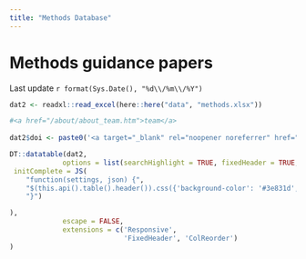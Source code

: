 ```yaml
---
title: "Methods Database"
---
```



# Methods guidance papers
Last update `r format(Sys.Date(), "%d\\/%m\\/%Y")`

```r

dat2 <- readxl::read_excel(here::here("data", "methods.xlsx"))

```



```r

#<a href="/about/about_team.htm">team</a> 
  
dat2$doi <- paste0('<a target="_blank" rel="noopener noreferrer" href="', dat2$doi,'">',dat2$doi ,"</a>")

DT::datatable(dat2, 
             options = list(searchHighlight = TRUE, fixedHeader = TRUE, colReorder = TRUE,
 initComplete = JS(
    "function(settings, json) {",
    "$(this.api().table().header()).css({'background-color': '#3e831d', 'color': '#ffffff'});",
    "}")

),
             escape = FALSE, 
             extensions = c('Responsive',
                            'FixedHeader', 'ColReorder')
)

```


